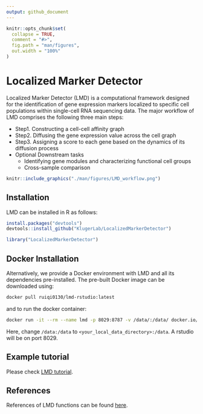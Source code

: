 ```yaml
---
output: github_document
---
```


```r
knitr::opts_chunk$set(
  collapse = TRUE,
  comment = "#>",
  fig.path = "man/figures",
  out.width = "100%"
)
```

# Localized Marker Detector

<!-- badges: start -->
<!-- badges: end -->

Localized Marker Detector (LMD) is a computational framework designed for the identification of gene expression markers localized to specific cell populations within single-cell RNA sequencing data. The major workflow of LMD comprises the following three main steps:

* Step1. Constructing a cell-cell affinity graph
* Step2. Diffusing the gene expression value across the cell graph
* Step3. Assigning a score to each gene based on the dynamics of its diffusion process
* Optional Downstream tasks
  * Identifying gene modules and characterizing functional cell groups
  * Cross-sample comparison

```r
knitr::include_graphics("./man/figures/LMD_workflow.png")
```

## Installation

LMD can be installed in R as follows:

``` r
install.packages("devtools")
devtools::install_github("KlugerLab/LocalizedMarkerDetector")

library("LocalizedMarkerDetector")
```

## Docker Installation

Alternatively, we provide a Docker environment with LMD and all its dependencies pre-installed. The pre-built Docker image can be downloaded using:

``` bash
docker pull ruiqi0130/lmd-rstudio:latest
```

and to run the docker container:

``` bash
docker run -it --rm --name lmd -p 8029:8787 -v /data/:/data/ docker.io/ruiqi0130/lmd-rstudio:latest
```

Here, change `/data:/data` to `<your_local_data_directory>:/data`. A rstudio will be on port 8029. 

## Example tutorial
Please check [LMD tutorial](https://KlugerLab.github.io/LocalizedMarkerDetector/articles/).

## References
References of LMD functions can be found [here](https://KlugerLab.github.io/LocalizedMarkerDetector/reference/index.html).

<!-- Data used in this tutorial can be downloaded from [Tabula Muris](https://figshare.com/ndownloader/files/13092380). -->

